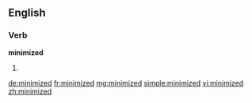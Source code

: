 ==English==

===Verb===
'''minimized'''

# {{past of|minimize}}

[[de:minimized]]
[[fr:minimized]]
[[mg:minimized]]
[[simple:minimized]]
[[vi:minimized]]
[[zh:minimized]]